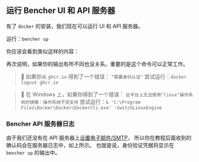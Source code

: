
## 运行 Bencher UI 和 API 服务器

有了 `docker` 的安装，我们现在可以运行 UI 和 API 服务器。

运行：`bencher up`

你应该会看到类似这样的内容：

<DockerBencherUpOutput />

再次说明，如果你的输出有所不同也没关系。重要的是这个命令可以正常工作。

> 🐰 如果你从 `ghcr.io` 得到了一个错误：
> `"需要身份认证"`
> 尝试运行：`docker logout ghcr.io`

> 🐰 在 Windows 上，如果你得到了一个错误：
> `此平台上无法使用"linux"操作系统的镜像：操作系统不受支持`
> 尝试运行：`& 'C:\Program Files\Docker\Docker\DockerCli.exe' -SwitchLinuxEngine`

### Bencher API 服务器日志

由于我们还没有在 API 服务器上[设置电子邮件/SMTP](/zh/docs/reference/server-config/#smtp)，
所以你在教程后面收到的确认码会在服务器日志中，如上所示。
也就是说，身份验证凭据将显示在 `bencher up` 的输出中。